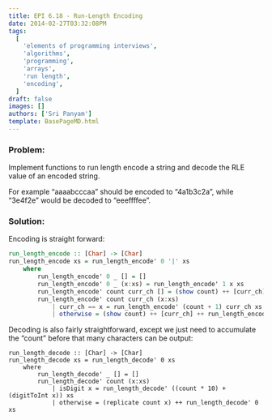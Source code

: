 ```yaml
---
title: EPI 6.18 - Run-Length Encoding
date: 2014-02-27T03:32:08PM
tags:
  [
    'elements of programming interviews',
    'algorithms',
    'programming',
    'arrays',
    'run length',
    'encoding',
  ]
draft: false
images: []
authors: ['Sri Panyam']
template: BasePageMD.html
---
```


### Problem:

Implement functions to run length encode a string and decode the RLE value of an encoded string.

For example “aaaabcccaa” should be encoded to “4a1b3c2a”, while “3e4f2e” would be decoded to “eeeffffee”.

### Solution:

Encoding is straight forward:

```haskell showLineNumbers
run_length_encode :: [Char] -> [Char]
run_length_encode xs = run_length_encode' 0 '|' xs
    where
        run_length_encode' 0 _ [] = []
        run_length_encode' 0 _ (x:xs) = run_length_encode' 1 x xs
        run_length_encode' count curr_ch [] = (show count) ++ [curr_ch]
        run_length_encode' count curr_ch (x:xs)
            | curr_ch == x = run_length_encode' (count + 1) curr_ch xs
            | otherwise = (show count) ++ [curr_ch] ++ run_length_encode' 1 x xs

```

Decoding is also fairly straightforward, except we just need to accumulate the “count” before that many characters can be output:

```
run_length_decode :: [Char] -> [Char]
run_length_decode xs = run_length_decode' 0 xs
    where
        run_length_decode' _ [] = []
        run_length_decode' count (x:xs)
            | isDigit x = run_length_decode' ((count * 10) + (digitToInt x)) xs
            | otherwise = (replicate count x) ++ run_length_decode' 0 xs
```
